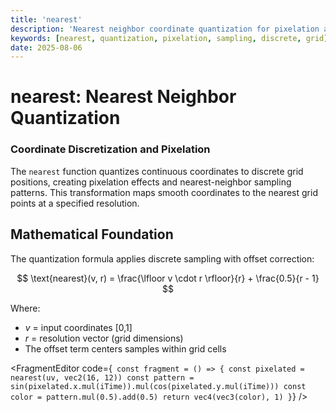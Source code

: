 ```yaml
---
title: 'nearest'
description: 'Nearest neighbor coordinate quantization for pixelation and discrete sampling effects'
keywords: [nearest, quantization, pixelation, sampling, discrete, grid]
date: 2025-08-06
---
```



# nearest: Nearest Neighbor Quantization

### Coordinate Discretization and Pixelation

The `nearest` function quantizes continuous coordinates to discrete grid positions, creating pixelation effects and nearest-neighbor sampling patterns. This transformation maps smooth coordinates to the nearest grid points at a specified resolution.

## Mathematical Foundation

The quantization formula applies discrete sampling with offset correction:

$$
\text{nearest}(v, r) = \frac{\lfloor v \cdot r \rfloor}{r} + \frac{0.5}{r - 1}
$$

Where:

- $v$ = input coordinates [0,1]
- $r$ = resolution vector (grid dimensions)
- The offset term centers samples within grid cells

<FragmentEditor
        code={`
const fragment = () => {
        const pixelated = nearest(uv, vec2(16, 12))
        const pattern = sin(pixelated.x.mul(iTime)).mul(cos(pixelated.y.mul(iTime)))
        const color = pattern.mul(0.5).add(0.5)
        return vec4(vec3(color), 1)
}`}
/>
